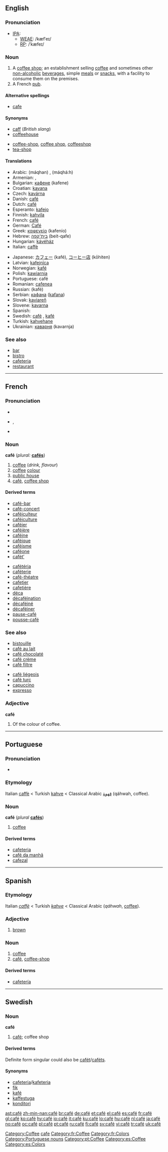 {{also|cafe|Café}}
==English==

===Pronunciation===
* [[IPA]]:
** [[WEAE]]: /kæfˈeɪ/
** [[RP]]: /ˈkæfeɪ/
*: {{rhymes|æfeɪ|eɪ}}

===Noun===
{{en-noun}}

# A [[coffee shop]]; an establishment selling [[coffee]] and sometimes other [[non-alcoholic]] [[beverage]]s, simple [[meal]]s or [[snack]]s, with a facility to consume them on the premises.
# A French [[pub]].

====Alternative spellings====
* [[cafe]]

====Synonyms====
{{top2}}
* [[caff]] (''British slang'')
* [[coffeehouse]]
{{mid2}}
* [[coffee-shop]], [[coffee shop]], [[coffeeshop]]
* [[tea-shop]]
{{bottom2}}

====Translations====
{{trans-top|coffee shop}}
* Arabic: {{Arab|[[مقهى|مَقْهًى]]}} (máqhan) {{m}}, {{Arab|[[مقهاة]]}} (máqhá:h) {{f}}
* Armenian: {{t|hy|սրճարան|sc=Armn|tr=srč̣aran}}, {{t|hy|կաֆե|sc=Armn|tr=kafe}}
* Bulgarian: [[кафене]] (kafene) {{n}}
* Croatian: [[kavana]] {{f}}
* Czech: [[kavárna]] {{f}}
* Danish: [[#Danish|café]] {{n}}
* Dutch: [[#Dutch|café]] {{n}}
* Esperanto: [[kafejo]]
* Finnish: [[kahvila]]
* French: [[#French|café]] {{m}}
* German: [[Café]] {{n}}
* Greek: [[καφενείο]] (kafenío) {{n}}
* Hebrew: [[בית־קפה]] (beit-qafe) {{m}}
* Hungarian: [[kávéház]]
* Italian: [[caffè]] {{m}}
{{trans-mid}}
* Japanese: [[カフェー]] (kafé), [[コーヒー店]] (kōhiten)
* Latvian: [[kafejnīca]] {{f}}
* Norwegian: [[kafé]]
* Polish: [[kawiarnia]] {{f}}
* Portuguese: café {{m}}
* Romanian: [[cafenea]] {{f}}
* Russian: {{Cyrl|[[кафе|кафе́]]}} (kafé) {{n}}
* Serbian: [[кафана]] ([[kafana]]) {{f}}
* Slovak: [[kaviareň]] {{f}}
* Slovene: [[kavarna]] {{f}}
* Spanish: {{t|es|café|m}}
* Swedish: [[#Swedish|café]] {{n}}, [[kafé]]
* Turkish: [[kahvehane]]
* Ukrainian: [[каварня]] (kavarnja) {{f}}
{{trans-bottom}}

{{trans-top|French pub}}
{{trans-mid}}
{{trans-bottom}}

===See also===
* [[bar]]<!--serves alcoholic-->
* [[bistro]]<!--serves more substantial food than a café-->
* [[cafeteria]]<!--serves more substantial food than a café-->
* [[restaurant]]<!--serves more substantial food than a café-->

[[Category:Coffee]]
[[Category:English words spelled with diacritics|cafe]]

----

==French==

===Pronunciation===
* {{audio|Fr-café.ogg|audio}}
* {{IPA|/ka.fe/|lang=fr}}, {{SAMPA|/ka.fe/}}

* {{audio|Fr-du café-fr.ogg|Standard French (West France)}}

===Noun===
'''café''' {{m}} (''plural:'' '''[[cafés]]''')

# [[coffee]] (''drink, flavour'')
# [[coffee]] [[colour]]
# [[public house]]<!--really? I thought that was a "bar"-->
# [[#English|café]], [[coffee shop]]

====Derived terms====
{{top2}}
* [[café-bar]]
* [[café-concert]]
* [[caféiculteur]]
* [[caféiculture]]
* [[caféier]]
* [[caféière]]
* [[caféine]]
* [[caféique]]
* [[caféisme]]
* [[caféone]]
* [[cafèt’]]
{{mid2}}
* [[cafétéria]]
* [[caféterie]]
* [[café-théatre]]
* [[cafetier]]
* [[cafetière]]
* [[déca]]
* [[décaféination]]
* [[décaféiné]]
* [[décaféiner]]
* [[pause-café]]
* [[pousse-café]]
{{bottom2}}

===See also===
{{top2}}
* [[bistouille]]
* [[café au lait]]
* [[café chocolaté]]
* [[café crème]]
* [[café filtre]]
{{mid2}}
* [[café liégeois]]
* [[café turc]]
* [[capuccino]]
* [[expresso]]
{{bottom2}}

===Adjective===
'''café'''

# Of the colour of coffee.

[[Category:fr:Coffee]]
[[Category:fr:Colors]]

----

==Portuguese==

===Pronunciation===
* {{IPA|/kɐˈfɛ/|lang=pt}}

===Etymology===

Italian [[caffè]] < Turkish [[kahve]] < Classical Arabic [[قهوة]] (qáhwah, coffee).

===Noun===
'''café''' {{m}} (''plural'' '''[[cafés#Portuguese|cafés]]''')

# [[coffee]]

====Derived terms====

* [[cafeteria#Portuguese|cafeteria]]
* [[café da manhã]]
* [[cafezal]]

[[Category:Portuguese nouns]]
[[Category:pt:Coffee]]

----

==Spanish==

===Etymology===
Italian ''[[caffè]]'' < Turkish ''[[kahve]]'' < Classical Arabic {{Arab|[[قهوة]]}} (''qáhwah'', [[coffee]]).

===Adjective===
{{es-adj}}

# [[brown]]

===Noun===
{{es-noun-m}}

# [[coffee]]
# [[#English|café]], [[coffee-shop]]

====Derived terms====
* [[cafetería]]

[[Category:es:Coffee]]
[[Category:es:Colors]]

----

==Swedish==

===Noun===
{{sv-noun-irreg-n|2=caféet|3=caféer}}
'''café''' {{n}}

# [[#English|café]]; coffee shop

====Derived terms====
Definite form singular could also be [[cafét]]/[[caféts]].

====Synonyms====
* [[cafeteria]]/[[kafeteria]]
* [[fik]]
* [[kafé]]
* [[kaffestuga]]
* [[konditori]]

[[ast:café]]
[[zh-min-nan:café]]
[[br:café]]
[[de:café]]
[[et:café]]
[[el:café]]
[[es:café]]
[[fr:café]]
[[gl:café]]
[[ko:café]]
[[hy:café]]
[[io:café]]
[[it:café]]
[[ku:café]]
[[lo:café]]
[[hu:café]]
[[nl:café]]
[[ja:café]]
[[no:café]]
[[oc:café]]
[[pl:café]]
[[pt:café]]
[[ru:café]]
[[fi:café]]
[[sv:café]]
[[vi:café]]
[[tr:café]]
[[uk:café]]